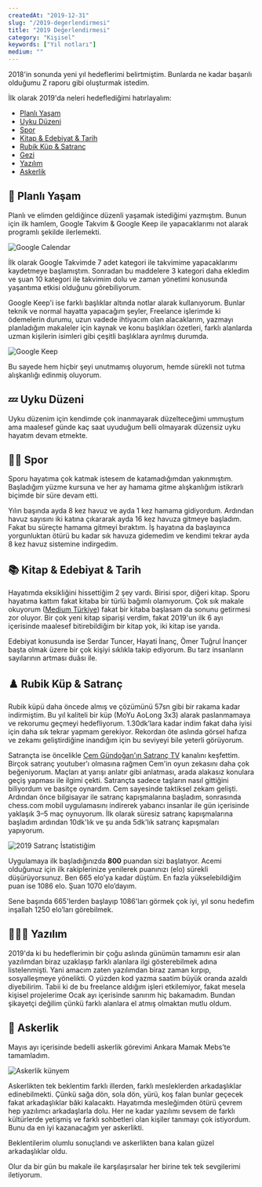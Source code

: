 ```yaml
---
createdAt: "2019-12-31"
slug: "/2019-degerlendirmesi"
title: "2019 Değerlendirmesi"
category: "Kişisel"
keywords: ["Yıl notları"]
medium: ""
---
```


2018'in sonunda yeni yıl hedeflerimi belirtmiştim. Bunlarda ne kadar başarılı olduğumu Z raporu gibi oluşturmak istedim.

İlk olarak 2019'da neleri hedeflediğimi hatırlayalım:

- <a href="#planli-yasam">Planlı Yaşam</a>
- <a href="#uyku-duzeni">Uyku Düzeni</a>
- <a href="#spor">Spor</a>
- <a href="#kitap-and-edebiyat-and-tarih">Kitap & Edebiyat & Tarih</a>
- <a href="#rubik-kup-and-satranc">Rubik Küp & Satranç</a>
- <a href="#gezi">Gezi</a>
- <a href="#yazilim">Yazılım</a>
- <a href="#askerlik">Askerlik</a>

## 📅 Planlı Yaşam

Planlı ve elimden geldiğince düzenli yaşamak istediğimi yazmıştım. Bunun için ilk hamlem, Google Takvim & Google Keep ile yapacaklarımı not alarak programlı şekilde ilerlemekti.

![Google Calendar](/img/blog/2019-12-31/calendar.png)

İlk olarak Google Takvimde 7 adet kategori ile takvimime yapacaklarımı kaydetmeye başlamıştım. Sonradan bu maddelere 3 kategori daha ekledim ve şuan 10 kategori ile takvimim dolu ve zaman yönetimi konusunda yaşantıma etkisi olduğunu görebiliyorum.

Google Keep'i ise farklı başlıklar altında notlar alarak kullanıyorum. Bunlar teknik ve normal hayatta yapacağım şeyler, Freelance işlerimde ki ödemelerin durumu, uzun vadede ihtiyacım olan alacaklarım, yazmayı planladığım makaleler için kaynak ve konu başlıkları özetleri, farklı alanlarda uzman kişilerin isimleri gibi çeşitli başlıklara ayrılmış durumda.

![Google Keep](/img/blog/2019-12-31/keep.png)

Bu sayede hem hiçbir şeyi unutmamış oluyorum, hemde sürekli not tutma alışkanlığı edinmiş oluyorum.

## 💤 Uyku Düzeni

Uyku düzenim için kendimde çok inanmayarak düzelteceğimi ummuştum ama maalesef günde kaç saat uyuduğum belli olmayarak düzensiz uyku hayatım devam etmekte.

## 🏊🏻 Spor

Sporu hayatıma çok katmak istesem de katamadığımdan yakınmıştım. Başladığım yüzme kursuna ve her ay hamama gitme alışkanlığım istikrarlı biçimde bir süre devam etti.

Yılın başında ayda 8 kez havuz ve ayda 1 kez hamama gidiyordum. Ardından havuz sayısını iki katına çıkararak ayda 16 kez havuza gitmeye başladım. Fakat bu süreçte hamama gitmeyi bıraktım. İş hayatına da başlayınca yorgunluktan ötürü bu kadar sık havuza gidemedim ve kendimi tekrar ayda 8 kez havuz sistemine indirgedim.

## 📚 Kitap & Edebiyat & Tarih

Hayatımda eksikliğini hissettiğim 2 şey vardı. Birisi spor, diğeri kitap. Sporu hayatıma kattım fakat kitaba bir türlü bağımlı olamıyorum. Çok sık makale okuyorum (<a href="https://medium.com/t%C3%BCrkiye" target="_blank" rel="noopener noreferrer" >Medium Türkiye</a>) fakat bir kitaba başlasam da sonunu getirmesi zor oluyor. Bir çok yeni kitap siparişi verdim, fakat 2019'un ilk 6 ayı içerisinde maalesef bitirebildiğim bir kitap yok, iki kitap ise yarıda.

Edebiyat konusunda ise Serdar Tuncer, Hayati İnanç, Ömer Tuğrul İnançer başta olmak üzere bir çok kişiyi sıklıkla takip ediyorum. Bu tarz insanların sayılarının artması duâsı ile.

## ♟️ Rubik Küp & Satranç

Rubik küpü daha öncede almış ve çözümünü 57sn gibi bir rakama kadar indirmiştim. Bu yıl kaliteli bir küp (MoYu AoLong 3x3) alarak paslanmamaya ve rekorumu geçmeyi hedefliyorum. 1.30dk’lara kadar indim fakat daha iyisi için daha sık tekrar yapmam gerekiyor. Rekordan öte aslında görsel hafıza ve zekamı geliştirdiğine inandığım için bu seviyeyi bile yeterli görüyorum.

Satrançta ise öncelikle <a href="https://www.youtube.com/channel/UCh3EoSfbgqXYjRUVy1mkRYw" target="_blank" rel="noopener noreferrer" >Cem Gündoğan'ın Satranç TV</a> kanalını keşfettim. Birçok satranç youtuber'ı olmasına rağmen Cem'in oyun zekasını daha çok beğeniyorum. Maçları at yarışı anlatır gibi anlatması, arada alakasız konulara geçiş yapması ile ilgimi çekti. Satrançta sadece taşların nasıl gittiğini biliyordum ve basitçe oynardım. Cem sayesinde taktiksel zekam gelişti. Ardından önce bilgisayar ile satranç kapışmalarına başladım, sonrasında chess.com mobil uygulamasını indirerek yabancı insanlar ile gün içerisinde yaklaşık 3–5 maç oynuyorum. İlk olarak süresiz satranç kapışmalarına başladım ardından 10dk'lık ve şu anda 5dk'lık satranç kapışmaları yapıyorum.

![2019 Satranç İstatistiğim](/img/blog/2019-12-31/chess-2019.jpg)

Uygulamaya ilk başladığınızda **800** puandan sizi başlatıyor. Acemi olduğunuz için ilk rakiplerinize yenilerek puanınızı (elo) sürekli düşürüyorsunuz. Ben 665 elo’ya kadar düştüm. En fazla yükselebildiğim puan ise 1086 elo. Şuan 1070 elo’dayım.

Sene başında 665'lerden başlayıp 1086'ları görmek çok iyi, yıl sonu hedefim inşallah 1250 elo’ları görebilmek.

## 👨🏻‍💻 Yazılım

2019'da ki bu hedeflerimin bir çoğu aslında günümün tamamını esir alan yazılımdan biraz uzaklaşıp farklı alanlara ilgi gösterebilmek adına listelenmişti. Yani amacım zaten yazılımdan biraz zaman kırpıp, sosyalleşmeye yönelikti. O yüzden kod yazma saatim büyük oranda azaldı diyebilirim. Tabii ki de bu freelance aldığım işleri etkilemiyor, fakat mesela kişisel projelerime Ocak ayı içerisinde sanırım hiç bakamadım. Bundan şikayetçi değilim çünkü farklı alanlara el atmış olmaktan mutlu oldum.

## 👮 Askerlik

Mayıs ayı içerisinde bedelli askerlik görevimi Ankara Mamak Mebs’te tamamladım.

![Askerlik künyem](/img/blog/2019-12-31/askerlik.jpeg)

Askerlikten tek beklentim farklı illerden, farklı mesleklerden arkadaşlıklar edinebilmekti. Çünkü sağa dön, sola dön, yürü, koş falan bunlar geçecek fakat arkadaşlıklar bâki kalacaktı. Hayatımda mesleğimden ötürü çevrem hep yazılımcı arkadaşlarla dolu. Her ne kadar yazılımı sevsem de farklı kültürlerde yetişmiş ve farklı sohbetleri olan kişiler tanımayı çok istiyordum. Bunu da en iyi kazanacağım yer askerlikti.

Beklentilerim olumlu sonuçlandı ve askerlikten bana kalan güzel arkadaşlıklar oldu.

Olur da bir gün bu makale ile karşılaşırsalar her birine tek tek sevgilerimi iletiyorum.

